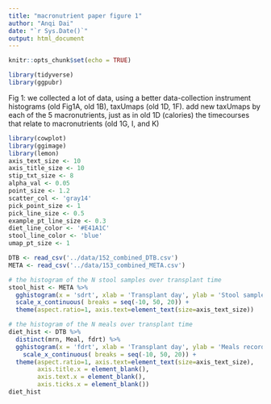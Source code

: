 ```yaml
---
title: "macronutrient paper figure 1"
author: "Anqi Dai"
date: "`r Sys.Date()`"
output: html_document
---
```


```r
knitr::opts_chunk$set(echo = TRUE)
```

```r
library(tidyverse)
library(ggpubr)
```

Fig 1: we collected a lot of data, using a better data-collection instrument
 histograms (old Fig1A, old 1B), taxUmaps (old 1D, 1F).
 add new taxUmaps by each of the 5 macronutrients, just as in old 1D (calories)
 the timecourses that relate to macronutrients (old 1G, I, and K)
 
```r
library(cowplot)
library(ggimage)
library(lemon)
axis_text_size <- 10
axis_title_size <- 10
stip_txt_size <- 8
alpha_val <- 0.05
point_size <- 1.2
scatter_col <- 'gray14'
pick_point_size <- 1
pick_line_size <- 0.5
example_pt_line_size <- 0.3
diet_line_color <- '#E41A1C'
stool_line_color <- 'blue'
umap_pt_size <- 1

DTB <- read_csv('../data/152_combined_DTB.csv')
META <- read_csv('../data/153_combined_META.csv')
```

```r
# the histogram of the N stool samples over transplant time
stool_hist <- META %>% 
  gghistogram(x = 'sdrt', xlab = 'Transplant day', ylab = 'Stool samples', color = 'white', fill = stool_line_color, alpha = 1) +
  scale_x_continuous( breaks = seq(-10, 50, 20)) + 
  theme(aspect.ratio=1, axis.text=element_text(size=axis_text_size))

# the histogram of the N meals over transplant time
diet_hist <- DTB %>% 
  distinct(mrn, Meal, fdrt) %>% 
  gghistogram(x = 'fdrt', xlab = 'Transplant day', ylab = 'Meals recorded', color = 'white', fill = diet_line_color, alpha = 1)+
    scale_x_continuous( breaks = seq(-10, 50, 20)) + 
  theme(aspect.ratio=1, axis.text=element_text(size=axis_text_size),
        axis.title.x = element_blank(),
        axis.text.x = element_blank(),
        axis.ticks.x = element_blank())
diet_hist
```
```r

```
 
 